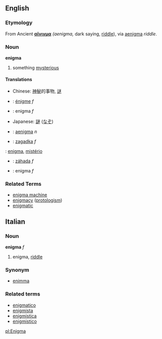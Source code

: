 ==English==
=== Etymology ===
From Ancient {{Gr.}} '''[[αἴνιγμα]]''' ''(aenigma,'' dark saying, [[riddle]]), via {{L.}} [[aenigma]] ''riddle''.

===Noun===
'''enigma'''
# something [[mysterious]]

====Translations====
*Chinese: [[神秘]]的事物, [[谜]]
*{{fr}}: [[énigme]] ''f''
*{{it}}: enigma ''f''
*Japanese: [[謎]] ([[なぞ]])
*{{la}}: [[aenigma]] ''n''
*{{pl}}: [[zagadka#Polish|zagadka]] ''f''
{{pt}}: [[enigma]], [[mistério]]
*{{sk}}: [[záhada#Slovak|záhada]] ''f''
*{{es}}: enigma ''f''

===Related Terms===
*[[enigma machine]]
*[[enigmacy]] ([[protologism]])
*[[enigmatic]]

==Italian==
===Noun===
'''enigma''' ''f''

# enigma, [[riddle]]

===Synonym===
*[[enimma]]

===Related terms===
*[[enigmatico]]
*[[enigmista]]
*[[enigmistica]]
*[[enigmistico]]

[[pl:Enigma]]